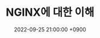 ---
title: 'NGINX에 대한 이해'
date: 2022-09-25 21:00:00 +0900
tags: ['NGINX']
draft: true
summary: '서비스 배포 중 NGINX를 활용하여 배포한 경험에 대하여 회고한 글'
cover: ""
---